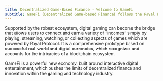 ```yaml
---
title: Decentralized Game-Based Finance - Welcome to GameFi
subtitle: GameFi (Decentralized Game-based Finance) follows the Royal Protocol path of evolution by reconfiguring traditional economic systems or decentralized finance structures, such as cryptocurrencies.
---
```


<GoBack link="/litepaper" />

Supported by the robust ecosystem, digital gaming can become the bridge that allows users to connect and earn a variety of “incomes” simply by playing, streaming, watching, or collecting aspects of games which are powered by Royal Protocol. It is a comprehensive prototype based on successful real-world and digital currencies, which recognizes and accounts for the intricacies of a blockchain ecosystem.

GameFi is a powerful new economy, built around interactive digital entertainment, which pushes the limits of decentralized finance and innovation within the gaming and technology industry.

<PrevNextButtons prev="governance" next="building-the-best-future" />
